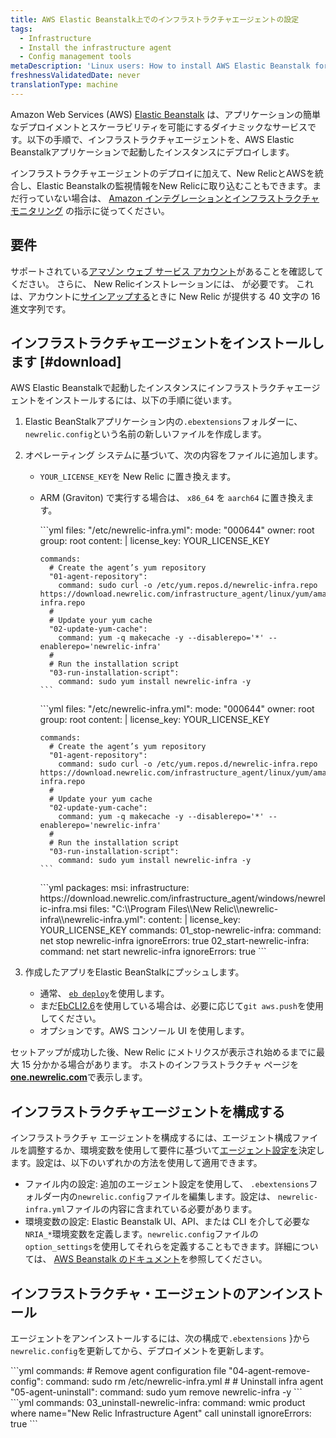 ```yaml
---
title: AWS Elastic Beanstalk上でのインフラストラクチャエージェントの設定
tags:
  - Infrastructure
  - Install the infrastructure agent
  - Config management tools
metaDescription: 'Linux users: How to install AWS Elastic Beanstalk for New Relic''s infrastructure agent.'
freshnessValidatedDate: never
translationType: machine
---
```


Amazon Web Services (AWS) [Elastic Beanstalk](https://aws.amazon.com/elasticbeanstalk) は、アプリケーションの簡単なデプロイメントとスケーラビリティを可能にするダイナミックなサービスです。以下の手順で、インフラストラクチャエージェントを、AWS Elastic Beanstalkアプリケーションで起動したインスタンスにデプロイします。

インフラストラクチャエージェントのデプロイに加えて、New RelicとAWSを統合し、Elastic Beanstalkの監視情報をNew Relicに取り込むこともできます。まだ行っていない場合は、 [Amazon インテグレーションとインフラストラクチャ モニタリング](/docs/infrastructure/infrastructure-integrations/getting-started/connect-aws-integrations-infrastructure) の指示に従ってください。

## 要件

サポートされている[アマゾン ウェブ サービス アカウント](http://aws.amazon.com/elasticbeanstalk/)があることを確認してください。 さらに、 New Relicインストレーションには、<InlinePopover type="licenseKey" /> が必要です。 これは、アカウントに[サインアップする](http://newrelic.com/signup "リンクが新しいウィンドウで開きます")ときに New Relic が提供する 40 文字の 16 進文字列です。

## インフラストラクチャエージェントをインストールします [#download]

AWS Elastic Beanstalkで起動したインスタンスにインフラストラクチャエージェントをインストールするには、以下の手順に従います。

1. Elastic BeanStalkアプリケーション内の`.ebextensions`フォルダーに、 `newrelic.config`という名前の新しいファイルを作成します。

2. オペレーティング システムに基づいて、次の内容をファイルに追加します。

   * `YOUR_LICENSE_KEY`を New Relic <InlinePopover type="licenseKey" />に置き換えます。

   * ARM (Graviton) で実行する場合は、 `x86_64` を `aarch64` に置き換えます。

     <CollapserGroup>
       <Collapser id="linux-2" title="Amazon Linux 2">
         ```yml
         files:
           "/etc/newrelic-infra.yml":
             mode: "000644"
             owner: root
             group: root
             content: |
               license_key: YOUR_LICENSE_KEY

         commands:
           # Create the agent’s yum repository
           "01-agent-repository":
             command: sudo curl -o /etc/yum.repos.d/newrelic-infra.repo https://download.newrelic.com/infrastructure_agent/linux/yum/amazonlinux/2/x86_64/newrelic-infra.repo
           #
           # Update your yum cache
           "02-update-yum-cache":
             command: yum -q makecache -y --disablerepo='*' --enablerepo='newrelic-infra'
           #
           # Run the installation script
           "03-run-installation-script":
             command: sudo yum install newrelic-infra -y
         ```
       </Collapser>

       <Collapser id="linux-2023" title="Amazon Linux 2023">
         ```yml
         files:
           "/etc/newrelic-infra.yml":
             mode: "000644"
             owner: root
             group: root
             content: |
               license_key: YOUR_LICENSE_KEY

         commands:
           # Create the agent’s yum repository
           "01-agent-repository":
             command: sudo curl -o /etc/yum.repos.d/newrelic-infra.repo https://download.newrelic.com/infrastructure_agent/linux/yum/amazonlinux/2023/x86_64/newrelic-infra.repo
           #
           # Update your yum cache
           "02-update-yum-cache":
             command: yum -q makecache -y --disablerepo='*' --enablerepo='newrelic-infra'
           #
           # Run the installation script
           "03-run-installation-script":
             command: sudo yum install newrelic-infra -y
         ```
       </Collapser>

       <Collapser id="deploy-infrastructure" title="ウィンドウズ">
         ```yml
         packages:
           msi:
             infrastructure: https://download.newrelic.com/infrastructure_agent/windows/newrelic-infra.msi
         files:
           "C:\\Program Files\\New Relic\\newrelic-infra\\newrelic-infra.yml":
             content: |
               license_key: YOUR_LICENSE_KEY
         commands:
           01_stop-newrelic-infra:
             command: net stop newrelic-infra
             ignoreErrors: true
           02_start-newrelic-infra:
             command: net start newrelic-infra
             ignoreErrors: true
         ```
       </Collapser>
     </CollapserGroup>

3. 作成したアプリをElastic BeanStalkにプッシュします。

   * 通常、 [`eb deploy`](http://docs.aws.amazon.com/elasticbeanstalk/latest/dg/eb3-deploy.html)を使用します。
   * まだ[EbCLI2.6](http://docs.aws.amazon.com/elasticbeanstalk/latest/dg/eb-cli.html)を使用している場合は、必要に応じて`git aws.push`を使用してください。
   * オプションです。AWS コンソール UI を使用します。

セットアップが成功した後、New Relic にメトリクスが表示され始めるまでに最大 15 分かかる場合があります。 ホストのインフラストラクチャ ページを<DNT>**[one.newrelic.com](https://one.newrelic.com/all-capabilities)**</DNT>で表示します。

## インフラストラクチャエージェントを構成する

インフラストラクチャ エージェントを構成するには、エージェント構成ファイルを調整するか、環境変数を使用して要件に基づいて[エージェント設定を](/docs/infrastructure/install-infrastructure-agent/configuration/infrastructure-agent-configuration-settings/)決定します。設定は、以下のいずれかの方法を使用して適用できます。

* ファイル内の設定: 追加のエージェント設定を使用して、 `.ebextensions`フォルダー内の`newrelic.config`ファイルを編集します。設定は、 `newrelic-infra.yml`ファイルの内容に含まれている必要があります。
* 環境変数の設定: Elastic Beanstalk UI、API、または CLI を介して必要な`NRIA_*`環境変数を定義します。`newrelic.config`ファイルの`option_settings`を使用してそれらを定義することもできます。詳細については、 [AWS Beanstalk のドキュメント](https://docs.aws.amazon.com/elasticbeanstalk/latest/dg/environments-cfg-softwaresettings.html)を参照してください。

## インフラストラクチャ・エージェントのアンインストール

エージェントをアンインストールするには、次の構成で`.ebextensions` }から`newrelic.config`を更新してから、デプロイメントを更新します。

<CollapserGroup>
  <Collapser id="uninstall-agent-linux-ami" title="Amazon Linux">
    ```yml
    commands:
      # Remove agent configuration file
      "04-agent-remove-config":
        command: sudo rm /etc/newrelic-infra.yml
      #
      # Uninstall infra agent
      "05-agent-uninstall":
        command: sudo yum remove newrelic-infra -y
    ```
  </Collapser>

  <Collapser id="uninstall-infrastructure" title="ウィンドウズ">
    ```yml
    commands:
      03_uninstall-newrelic-infra:
        command: wmic product where name="New Relic Infrastructure Agent" call uninstall
        ignoreErrors: true
    ```
  </Collapser>
</CollapserGroup>